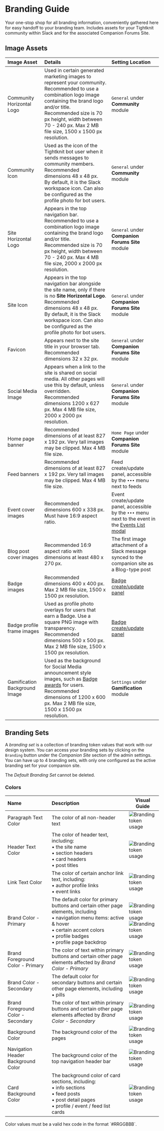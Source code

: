 
# Branding Guide

Your one-stop shop for all branding information, conveniently gathered here for easy handoff to your branding team. Includes assets for your Tightknit community within Slack and for the associated Companion Forums Site.

## Image Assets

| Image Asset                   | Details                                                                                                                                                                                                                                                                      | Setting Location                                                                                                                           |
| :---------------------------- | :--------------------------------------------------------------------------------------------------------------------------------------------------------------------------------------------------------------------------------------------------------------------------- | :----------------------------------------------------------------------------------------------------------------------------------------- |
| Community Horizontal Logo     | Used in certain generated marketing images to represent your community. Recommended to use a combination logo image containing the brand logo and/or title. <br/>Recommended size is 70 px height, width between 70 - 240 px. Max 2 MB file size, 1500 x 1500 px resolution. | `General` under **Community** module                                                                                                       |
| Community Icon                | Used as the icon of the Tightknit bot user when it sends messages to community members. Recommended dimensions 48 x 48 px. <br/> By default, it is the Slack workspace icon. Can also be configured as the profile photo for bot users.                                      | `General` under **Community** module                                                                                                       |
| Site Horizontal Logo          | Appears in the top navigation bar. Recommended to use a combination logo image containing the brand logo and/or title. <br/>Recommended size is 70 px height, width between 70 - 240 px. Max 4 MB file size, 2000 x 2000 px resolution.                                      | `General` under **Companion Forums Site** module                                                                                           |
| Site Icon                     | Appears in the top navigation bar alongside the site name, only if there is no **Site Horizontal Logo**. Recommended dimensions 48 x 48 px. <br/> By default, it is the Slack workspace icon. Can also be configured as the profile photo for bot users.                     | `General` under **Companion Forums Site** module                                                                                           |
| Favicon                       | Appears next to the site title in your browser tab. Recommended dimensions 32 x 32 px.                                                                                                                                                                                       | `General` under **Companion Forums Site** module                                                                                           |
| Social Media Image            | Appears when a link to the site is shared on social media. All other pages will use this by default, unless overridden.<br/> Recommended dimensions 1200 x 627 px. Max 4 MB file size, 2000 x 2000 px resolution.                                                            | `General` under **Companion Forums Site** module                                                                                           |
| Home page banner              | Recommended dimensions of at least 827 x 192 px. Very tall images may be clipped. Max 4 MB file size.                                                                                                                                                                        | `Home Page` under **Companion Forums Site** module                                                                                         |
| Feed banners                  | Recommended dimensions of at least 827 x 192 px. Very tall images may be clipped. Max 4 MB file size.                                                                                                                                                                        | Feed create/update panel, accessible by the `•••` menu next to feeds                                                                       |
| Event cover images            | Recommended dimensions 600 x 338 px. Must have 16:9 aspect ratio.                                                                                                                                                                                                            | Event create/update panel, accessible by the `•••` menu next to the event in the [Events List modal](/events/get-started#accessing-events) |
| Blog post cover images        | Recommended 16:9 aspect ratio with dimensions at least 480 x 270 px.                                                                                                                                                                                                         | The first image attachment of a Slack message synced to the companion site as a Blog-type post                                             |
| Badge images                  | Recommended dimensions 400 x 400 px. Max 2 MB file size, 1500 x 1500 px resolution.                                                                                                                                                                                          | [Badge create/update panel](/gamification/badges)                                                                                          |
| Badge profile frame images    | Used as profile photo overlays for users that earn a Badge. Use a square PNG image with transparency. Recommended dimensions 500 x 500 px. Max 2 MB file size, 1500 x 1500 px resolution.                                                                                    | [Badge create/update panel](/gamification/badges)                                                                                          |
| Gamification Background Image | Used as the background for Social Media announcement style images, such as [Badge awards](/gamification/badges#send-a-badge) for users. Recommended dimensions of 1200 x 600 px. Max 2 MB file size, 1500 x 1500 px resolution.                                              | `Settings` under **Gamification** module                                                                                                   |

## Branding Sets

A _branding set_ is a collection of branding token values that work with our design system. You can access your branding sets by clicking on the `Branding` button under the _Companion Site_ section of the admin settings. You can have up to 4 branding sets, with only one configured as the active branding set for your companion site.

<Callout type="info">The _Default Branding Set_ cannot be deleted.</Callout>

### Colors

| Name                               | Description                                                                                                                                                                                                   | Visual Guide                                                                                                                                               |
| :--------------------------------- | :------------------------------------------------------------------------------------------------------------------------------------------------------------------------------------------------------------ | ---------------------------------------------------------------------------------------------------------------------------------------------------------- |
| Paragraph Text Color               | The color of all non-header text                                                                                                                                                                              | ![Branding token usage](/tightknit-site/branding/color-paragraph-text.png)                                                                                 |
| Header Text Color                  | The color of header text, including: <br/>• the site name <br/>• section headers <br/>• card headers <br/>• post titles                                                                                       | ![Branding token usage](/tightknit-site/branding/color-header-text.png)                                                                                    |
| Link Text Color                    | The color of certain anchor link text, including: <br/>• author profile links <br/>• event links                                                                                                              | ![Branding token usage](/tightknit-site/branding/color-link-text.png)                                                                                      |
| Brand Color - Primary              | The default color for primary buttons and certain other page elements, including <br/>• navigation menu items: active & hover <br/>• certain accent colors <br/>• profile badges <br/>• profile page backdrop | ![Branding token usage](/tightknit-site/branding/color-primary-brand.png) <br/> ![Branding token usage](/tightknit-site/branding/color-primary-brand2.png) |
| Brand Foreground Color - Primary   | The color of text within primary buttons and certain other page elements affected by _Brand Color - Primary_                                                                                                  | ![Branding token usage](/tightknit-site/branding/color-primary-brand.png)                                                                                  |
| Brand Color - Secondary            | The default color for secondary buttons and certain other page elements, including <br/>• pills                                                                                                               | ![Branding token usage](/tightknit-site/branding/color-secondary-brand.png)                                                                                |
| Brand Foreground Color - Secondary | The color of text within primary buttons and certain other page elements affected by _Brand Color - Secondary_                                                                                                | ![Branding token usage](/tightknit-site/branding/color-secondary-onbrand.png)                                                                              |
| Background Color                   | The background color of the pages                                                                                                                                                                             | ![Branding token usage](/tightknit-site/branding/color-background.png)                                                                                     |
| Navigation Header Background Color | The background color of the top navigation header bar                                                                                                                                                         | ![Branding token usage](/tightknit-site/branding/color-background-nav.png)                                                                                 |
| Card Background Color              | The background color of card sections, including: <br/>• info sections <br/>• feed posts <br/>• post detail pages <br/>• profile / event / feed list cards                                                    | ![Branding token usage](/tightknit-site/branding/color-background-card.png)                                                                                |

<Callout type="info">
  Color values must be a valid hex code in the format `#RRGGBBB`.
</Callout>
